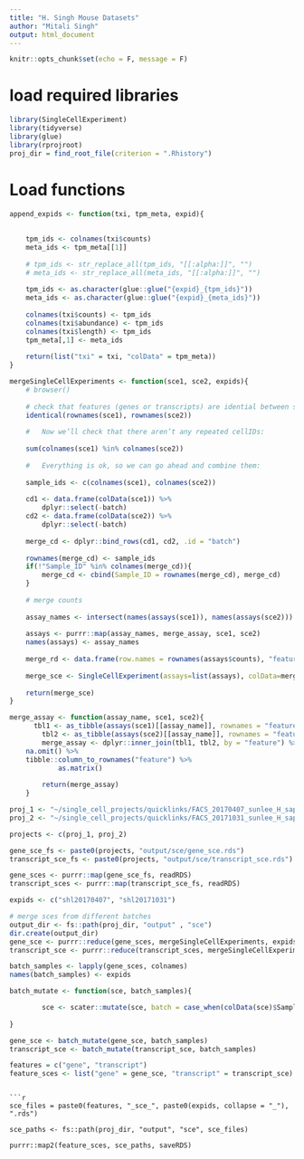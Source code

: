 ```yaml
---
title: "H. Singh Mouse Datasets"
author: "Mitali Singh"
output: html_document
---
```


```r
knitr::opts_chunk$set(echo = F, message = F)
```


# load required libraries 

```r
library(SingleCellExperiment)
library(tidyverse)
library(glue)
library(rprojroot)
proj_dir = find_root_file(criterion = ".Rhistory")
```


# Load functions

```r

append_expids <- function(txi, tpm_meta, expid){
	
	
	tpm_ids <- colnames(txi$counts)
	meta_ids <- tpm_meta[[1]]
	
	# tpm_ids <- str_replace_all(tpm_ids, "[[:alpha:]]", "")
	# meta_ids <- str_replace_all(meta_ids, "[[:alpha:]]", "")
	
	tpm_ids <- as.character(glue::glue("{expid}_{tpm_ids}"))
	meta_ids <- as.character(glue::glue("{expid}_{meta_ids}"))
	
	colnames(txi$counts) <- tpm_ids
	colnames(txi$abundance) <- tpm_ids
	colnames(txi$length) <- tpm_ids
	tpm_meta[,1] <- meta_ids
	
	return(list("txi" = txi, "colData" = tpm_meta))
}

mergeSingleCellExperiments <- function(sce1, sce2, expids){
	# browser()
	
	# check that features (genes or transcripts) are idential between sces
	identical(rownames(sce1), rownames(sce2))
	
	#	Now we’ll check that there aren’t any repeated cellIDs:
	
	sum(colnames(sce1) %in% colnames(sce2))
	
	#	Everything is ok, so we can go ahead and combine them:
	
	sample_ids <- c(colnames(sce1), colnames(sce2))
	
	cd1 <- data.frame(colData(sce1)) %>% 
		dplyr::select(-batch)
	cd2 <- data.frame(colData(sce2)) %>% 
		dplyr::select(-batch)
	
	merge_cd <- dplyr::bind_rows(cd1, cd2, .id = "batch")
	
	rownames(merge_cd) <- sample_ids
	if(!"Sample_ID" %in% colnames(merge_cd)){
		merge_cd <- cbind(Sample_ID = rownames(merge_cd), merge_cd)
	}
	
	# merge counts
	
	assay_names <- intersect(names(assays(sce1)), names(assays(sce2)))
	
	assays <- purrr::map(assay_names, merge_assay, sce1, sce2)
	names(assays) <- assay_names
	
	merge_rd <- data.frame(row.names = rownames(assays$counts), "features" = rownames(assays$counts))
	
	merge_sce <- SingleCellExperiment(assays=list(assays), colData=merge_cd, rowData=merge_rd)
	
	return(merge_sce)
}

merge_assay <- function(assay_name, sce1, sce2){
	  tbl1 <- as_tibble(assays(sce1)[[assay_name]], rownames = "feature")
		tbl2 <- as_tibble(assays(sce2)[[assay_name]], rownames = "feature")
		merge_assay <- dplyr::inner_join(tbl1, tbl2, by = "feature") %>% 
    na.omit() %>% 
    tibble::column_to_rownames("feature") %>% 
			as.matrix()
		
		return(merge_assay)
	}

```

```r

proj_1 <- "~/single_cell_projects/quicklinks/FACS_20170407_sunlee_H_sapiens_proj/"
proj_2 <- "~/single_cell_projects/quicklinks/FACS_20171031_sunlee_H_sapiens_proj/"

projects <- c(proj_1, proj_2)

gene_sce_fs <- paste0(projects, "output/sce/gene_sce.rds")
transcript_sce_fs <- paste0(projects, "output/sce/transcript_sce.rds")

gene_sces <- purrr::map(gene_sce_fs, readRDS)
transcript_sces <- purrr::map(transcript_sce_fs, readRDS)

expids <- c("shl20170407", "shl20171031")

```


```r
# merge sces from different batches
output_dir <- fs::path(proj_dir, "output" , "sce")
dir.create(output_dir)
gene_sce <- purrr::reduce(gene_sces, mergeSingleCellExperiments, expids)
transcript_sce <- purrr::reduce(transcript_sces, mergeSingleCellExperiments, expids)

batch_samples <- lapply(gene_sces, colnames)
names(batch_samples) <- expids

batch_mutate <- function(sce, batch_samples){

		sce <- scater::mutate(sce, batch = case_when(colData(sce)$Sample_ID %in% batch_samples[[1]] ~ names(batch_samples)[[1]],
																											 colData(sce)$Sample_ID %in% batch_samples[[2]] ~ names(batch_samples)[[2]]))
}

gene_sce <- batch_mutate(gene_sce, batch_samples)
transcript_sce <- batch_mutate(transcript_sce, batch_samples)

features = c("gene", "transcript")
feature_sces <- list("gene" = gene_sce, "transcript" = transcript_sce)
```
```

```r
sce_files = paste0(features, "_sce_", paste0(expids, collapse = "_"), ".rds")

sce_paths <- fs::path(proj_dir, "output", "sce", sce_files)

purrr::map2(feature_sces, sce_paths, saveRDS)
```

